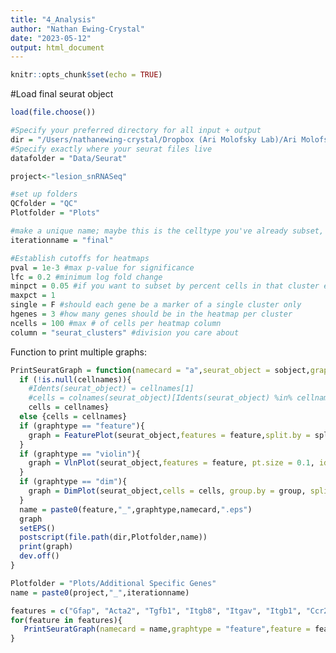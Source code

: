 ```yaml
---
title: "4_Analysis"
author: "Nathan Ewing-Crystal"
date: "2023-05-12"
output: html_document
---
```


```r
knitr::opts_chunk$set(echo = TRUE)
```

#Load final seurat object
```r
load(file.choose())
```

```r
#Specify your preferred directory for all input + output
dir = "/Users/nathanewing-crystal/Dropbox (Ari Molofsky Lab)/Ari Molofsky Lab Team Folder/Nathan Ewing-Crystal/RNASeq/Lesion snRNASeq/seurat"
#Specify exactly where your seurat files live
datafolder = "Data/Seurat"

project<-"lesion_snRNASeq" 

#set up folders
QCfolder = "QC"
Plotfolder = "Plots"

#make a unique name; maybe this is the celltype you've already subset, or the age you're looking at, etc.
iterationname = "final"

#Establish cutoffs for heatmaps
pval = 1e-3 #max p-value for significance
lfc = 0.2 #minimum log fold change
minpct = 0.05 #if you want to subset by percent cells in that cluster expressing the gene
maxpct = 1
single = F #should each gene be a marker of a single cluster only
hgenes = 3 #how many genes should be in the heatmap per cluster
ncells = 100 #max # of cells per heatmap column
column = "seurat_clusters" #division you care about
```

Function to print multiple graphs: 
```r
PrintSeuratGraph = function(namecard = "a",seurat_object = sobject,graphtype = "feature",feature = NULL,group = NULL,split=NULL,cellnames=NULL, label=FALSE){
  if (!is.null(cellnames)){
    #Idents(seurat_object) = cellnames[1]
    #cells = colnames(seurat_object)[Idents(seurat_object) %in% cellnames[1:length(cellnames)]]} 
    cells = cellnames}
  else {cells = cellnames}
  if (graphtype == "feature"){
    graph = FeaturePlot(seurat_object,features = feature,split.by = split, cells = cells,cols = c("lightyellow","darkred"))
  }
  if (graphtype == "violin"){
    graph = VlnPlot(seurat_object,features = feature, pt.size = 0.1, idents = cellnames[2:length(cellnames)],group.by = group, split.by = split)
  }
  if (graphtype == "dim"){
    graph = DimPlot(seurat_object,cells = cells, group.by = group, split.by = split, label = label)
  }
  name = paste0(feature,"_",graphtype,namecard,".eps")
  graph
  setEPS()
  postscript(file.path(dir,Plotfolder,name))
  print(graph)
  dev.off()
}
```

```r
Plotfolder = "Plots/Additional Specific Genes"
name = paste0(project,"_",iterationname)

features = c("Gfap", "Acta2", "Tgfb1", "Itgb8", "Itgav", "Itgb1", "Ccr2", "Il7", "Cxcl12", "Spp1", "Fabp5", "Cd9", "Tnfaip3")
for(feature in features){
   PrintSeuratGraph(namecard = name,graphtype = "feature",feature = feature)
}
```
